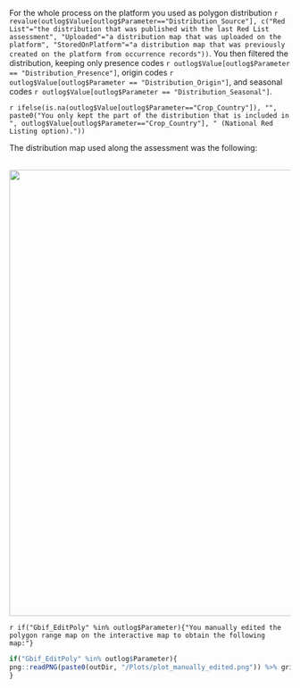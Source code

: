 
For the whole process on the platform you used as polygon distribution `r revalue(outlog$Value[outlog$Parameter=="Distribution_Source"], c("Red List"="the distribution that was published with the last Red List assessment", "Uploaded"="a distribution map that was uploaded on the platform", "StoredOnPlatform"="a distribution map that was previously created on the platform from occurrence records"))`.
You then filtered the distribution, keeping only presence codes `r outlog$Value[outlog$Parameter == "Distribution_Presence"]`, origin codes `r outlog$Value[outlog$Parameter == "Distribution_Origin"]`, and seasonal codes `r outlog$Value[outlog$Parameter == "Distribution_Seasonal"]`.

`r ifelse(is.na(outlog$Value[outlog$Parameter=="Crop_Country"]), "", paste0("You only kept the part of the distribution that is included in ", outlog$Value[outlog$Parameter=="Crop_Country"], " (National Red Listing option)."))` 

The distribution map used along the assessment was the following:

<br>
<center>
![](`r paste0(outDir, '/Plots/plot_dist.png')`){width=800px}
</center>

`r if("Gbif_EditPoly" %in% outlog$Parameter){"You manually edited the polygon range map on the interactive map to obtain the following map:"}`

```r
if("Gbif_EditPoly" %in% outlog$Parameter){
png::readPNG(paste0(outDir, "/Plots/plot_manually_edited.png")) %>% grid::rasterGrob() %>% gridExtra::grid.arrange()
}
```
